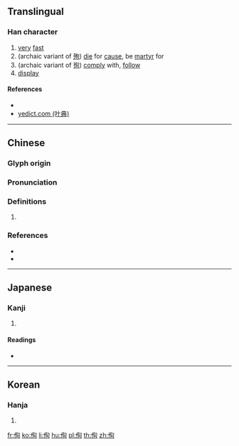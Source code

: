 ==Translingual==

===Han character===
{{Han char|rn=9|rad=人|as=06|sn=8|four=27220|canj=OPA|ids=⿰亻旬}}

# [[very]] [[fast]]
# (archaic variant of [[殉]]) [[die]] for [[cause]], be [[martyr]] for
# (archaic variant of [[徇]]) [[comply]] with, [[follow]]
# [[display]]

====References====
* {{Han ref|kx=0102.150|dkj=00604|dj=0216.130|hdz=10151.030|uh=4F9A|ud=20378|bh=CBC0|bd=52160}}
* [http://yedict.com/htm/4F/4F9A.htm yedict.com (叶典)]

----

==Chinese==
{{zh-forms}}

===Glyph origin===
{{Han etym}}

===Pronunciation===
{{zh-pron
|m=xùn,xún
|c=seon1,seon6
|mc=y
|oc=y
|cat=
}}

===Definitions===
{{zh-hanzi}}

# {{rfdef|zh}}

===References===
* {{R:twedu|B00062}}
* {{R:yue:Hanzi}}

----

==Japanese==

===Kanji===
{{ja-kanji|grade=|rs=人06}}

# {{defn|lang=ja|sort=人06}}

====Readings====
* {{ja-readings|on=[[しゅん]] (shun), [[じゅん]] (jun)|kun=[[すみやか]] (sumiyaka), [[しめす]] (shimesu), [[となえる]] (tonaeru), [[ふかい]] (fukai), [[つかふ]] (tsukafu)}}

----

==Korean==

===Hanja===
{{ko-hanja|hangeul=순|rv=sun|mr=sun}}

# {{defn|lang=ko|sort=人06}}

[[fr:侚]]
[[ko:侚]]
[[li:侚]]
[[hu:侚]]
[[pl:侚]]
[[th:侚]]
[[zh:侚]]